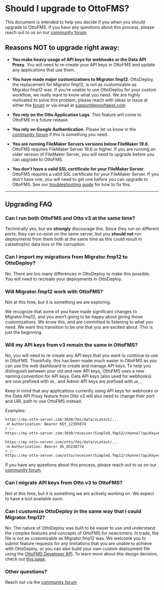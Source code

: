 # Should I upgrade to OttoFMS?

This document is intended to help you decide if you when you should upgrade to OttoFMS. If you have any questions about this process, please reach out to us on our [community forum](https://community.proofgeist.com/).

## Reasons NOT to upgrade right away:

- **You make heavy usage of API keys for webhooks or the Data API Proxy**. You will need to re-create your API keys in OttoFMS and update any applications that use them.

- **You have made major customizations to Migrator.fmp12**. OttoDeploy, the replacement for Migrator.fmp12, is not as customizable as Migrator.fmp12 was. If you're unable to use OttoDeploy for your custom workflow, we really want to know what you need. We are highly motivated to solve this problem, please reach with ideas or issue at either the [forum](https://community.proofgeist.com) or via email at support@proofgeist.com

- **You rely on the Otto Application Logs**. This feature will come to OttoFMS in a future release.
- **You rely on Google Authentication**. Please let us know in the [community forum](https://community.proofgeist.com/) if this is something you need.

- **You are running FileMaker Servers versions below FileMaker 19.6**. OttoFMS requires FileMaker Server 19.6 or higher. If you are running an older version of FileMaker Server, you will need to upgrade before you can upgrade to OttoFMS.

- **You don't have a valid SSL certificate for your FileMaker Server**. OttoFMS requires a valid SSL certificate for your FileMaker Server. If you don't have one, you will need to get one before you can upgrade to OttoFMS. See our [troubleshooting guide](/ottofms-troubleshooting#nothings-working-and-my-server-doesnt-have-a-valid-ssl-certificate) for how to fix this.

---

## Upgrading FAQ

### Can I run both OttoFMS and Otto v3 at the same time?

Technically yes, but we **strongly** discourage this. Since they run on different ports, they can co-exist on the same server, but you **should not** run deployments from them both at the same time as this could result in catastrophic data loss or file corruption.

### Can I import my migrations from Migrator.fmp12 to OttoDeploy?

No. There are too many differences in OttoDeploy to make this possible. You will need to recreate your deployments in OttoDeploy.

### Will Migrator.fmp12 work with OttoFMS?

Not at this time, but it is something we are exploring.

We recognize that some of you have made significant changes to Migrator.fmp12, and you aren’t going to be happy about giving those customizations. We know this, and are committed to listening to what you need. We want this transition to be one that you are excited about. This is just the beginning.

### Will my API keys from v3 remain the same in OttoFMS?

No, you will need to re-create any API keys that you want to continue to use in OttoFMS. Thankfully, this has been made much easier in OttoFMS as you can use the web dashboard to create and manage API keys. To help you distinguish between your old and new API keys, OttoFMS uses a new naming convention for API keys. Data API keys (also used for webhooks) are now prefixed with `dk_` and Admin API keys are prefixed with `ak_`.

Keep in mind that any applications currently using API keys for webhooks or the Data API Proxy feature from Otto v3 will also need to change their port and URL path to use OttoFMS instead.

Examples:

```bash filename="Otto v3"
https://my-otto-server.com:3030/fmi/data/vLatest/...
-H Authorization: Bearer KEY_12395874
# or
https://my-otto-server.com:3030/receiver/SimpleQ.fmp12/channel?apiKey=KEY_12395874
```

```bash filename="OttoFMS"
https://my-otto-server.com/otto/fmi/data/vLatest/...
-H Authorization: Bearer dk_85238774
# or
https://my-otto-server.com/otto/receiver/SimpleQ.fmp12/channel?apiKey=dk_85238774
```

If you have any questions about this process, please reach out to us on our [community forum](https://community.proofgeist.com/).

### Can I migrate API keys from Otto v3 to OttoFMS?

Not at this time, but it is something we are actively working on. We expect to have a tool available soon.

### Can I customize OttoDeploy in the same way that I could Migrator.fmp12?

No. The nature of OttoDeploy was built to be easier to use and understand the complex features and concepts of OttoFMS for newcomers. In trade, the file is not as customizable as Migrator.fmp12 was. We welcome you to submit feature requests for any limitations that you are unable to achieve with OttoDeploy, or you can also build your own custom deployment file using the [OttoFMS Developer API](/apidoc). To learn more about this design decision, check out [this page](/hybrid-app).

### Other questions?

Reach out via the [community forum](https://community.proofgeist.com/)
